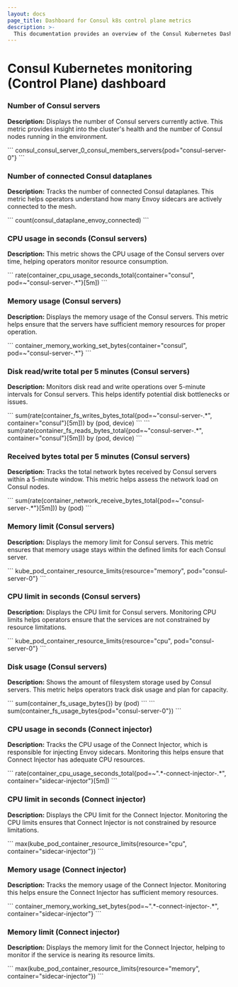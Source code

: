 ```yaml
---
layout: docs
page_title: Dashboard for Consul k8s control plane metrics
description: >-
  This documentation provides an overview of the Consul Kubernetes Dashboard
---
```


# Consul Kubernetes monitoring (Control Plane) dashboard

### Number of Consul servers

**Description:** Displays the number of Consul servers currently active. This metric provides insight into the cluster's health and the number of Consul nodes running in the environment.

<CodeBlockConfig heading="Grafana query" language="promql">
```
consul_consul_server_0_consul_members_servers{pod="consul-server-0"}
```
</CodeBlockConfig>

### Number of connected Consul dataplanes

**Description:** Tracks the number of connected Consul dataplanes. This metric helps operators understand how many Envoy sidecars are actively connected to the mesh.

<CodeBlockConfig heading="Grafana query" language="promql">
```
count(consul_dataplane_envoy_connected)
```
</CodeBlockConfig>

### CPU usage in seconds (Consul servers)

**Description:** This metric shows the CPU usage of the Consul servers over time, helping operators monitor resource consumption.

<CodeBlockConfig heading="Grafana query" language="promql">
```
rate(container_cpu_usage_seconds_total{container="consul", pod=~"consul-server-.*"}[5m])
```
</CodeBlockConfig>

### Memory usage (Consul servers)

**Description:** Displays the memory usage of the Consul servers. This metric helps ensure that the servers have sufficient memory resources for proper operation.

<CodeBlockConfig heading="Grafana query" language="promql">
```
container_memory_working_set_bytes{container="consul", pod=~"consul-server-.*"}
```
</CodeBlockConfig>

### Disk read/write total per 5 minutes (Consul servers)

**Description:** Monitors disk read and write operations over 5-minute intervals for Consul servers. This helps identify potential disk bottlenecks or issues.

<CodeBlockConfig heading="Grafana query" language="promql">
```
sum(rate(container_fs_writes_bytes_total{pod=~"consul-server-.*", container="consul"}[5m])) by (pod, device)
```
</CodeBlockConfig>

<CodeBlockConfig heading="Grafana query" language="promql">
```
sum(rate(container_fs_reads_bytes_total{pod=~"consul-server-.*", container="consul"}[5m])) by (pod, device)
```
</CodeBlockConfig>

### Received bytes total per 5 minutes (Consul servers)

**Description:** Tracks the total network bytes received by Consul servers within a 5-minute window. This metric helps assess the network load on Consul nodes.

<CodeBlockConfig heading="Grafana query" language="promql">
```
sum(rate(container_network_receive_bytes_total{pod=~"consul-server-.*"}[5m])) by (pod)
```
</CodeBlockConfig>

### Memory limit (Consul servers)

**Description:** Displays the memory limit for Consul servers. This metric ensures that memory usage stays within the defined limits for each Consul server.

<CodeBlockConfig heading="Grafana query" language="promql">
```
kube_pod_container_resource_limits{resource="memory", pod="consul-server-0"}
```
</CodeBlockConfig>

### CPU limit in seconds (Consul servers)

**Description:** Displays the CPU limit for Consul servers. Monitoring CPU limits helps operators ensure that the services are not constrained by resource limitations.

<CodeBlockConfig heading="Grafana query" language="promql">
```
kube_pod_container_resource_limits{resource="cpu", pod="consul-server-0"}
```
</CodeBlockConfig>

### Disk usage (Consul servers)

**Description:** Shows the amount of filesystem storage used by Consul servers. This metric helps operators track disk usage and plan for capacity.

<CodeBlockConfig heading="Grafana query" language="promql">
```
sum(container_fs_usage_bytes{}) by (pod)
```
</CodeBlockConfig>

<CodeBlockConfig heading="Grafana query" language="promql">
```
sum(container_fs_usage_bytes{pod="consul-server-0"})
```
</CodeBlockConfig>

### CPU usage in seconds (Connect injector)

**Description:** Tracks the CPU usage of the Connect Injector, which is responsible for injecting Envoy sidecars. Monitoring this helps ensure that Connect Injector has adequate CPU resources.

<CodeBlockConfig heading="Grafana query" language="promql">
```
rate(container_cpu_usage_seconds_total{pod=~".*-connect-injector-.*", container="sidecar-injector"}[5m])
```
</CodeBlockConfig>

### CPU limit in seconds (Connect injector)

**Description:** Displays the CPU limit for the Connect Injector. Monitoring the CPU limits ensures that Connect Injector is not constrained by resource limitations.

<CodeBlockConfig heading="Grafana query" language="promql">
```
max(kube_pod_container_resource_limits{resource="cpu", container="sidecar-injector"})
```
</CodeBlockConfig>

### Memory usage (Connect injector)

**Description:** Tracks the memory usage of the Connect Injector. Monitoring this helps ensure the Connect Injector has sufficient memory resources.

<CodeBlockConfig heading="Grafana query" language="promql">
```
container_memory_working_set_bytes{pod=~".*-connect-injector-.*", container="sidecar-injector"}
```
</CodeBlockConfig>

### Memory limit (Connect injector)

**Description:** Displays the memory limit for the Connect Injector, helping to monitor if the service is nearing its resource limits.

<CodeBlockConfig heading="Grafana query" language="promql">
```
max(kube_pod_container_resource_limits{resource="memory", container="sidecar-injector"})
```
</CodeBlockConfig>
